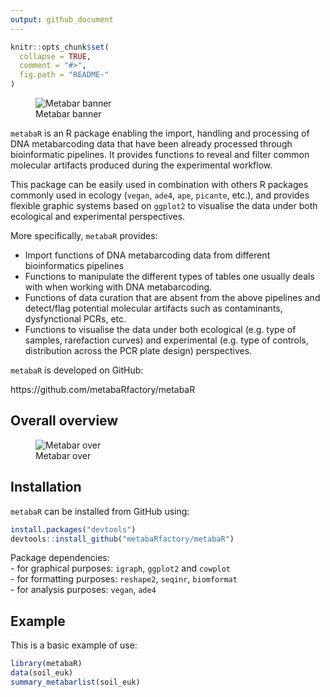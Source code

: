 ```yaml
---
output: github_document
---
```


<!-- README.md is generated from README.Rmd. Please edit that file -->

```r
knitr::opts_chunk$set(
  collapse = TRUE,
  comment = "#>",
  fig.path = "README-"
)
```

![Metabar banner](man/figures/metabaR.png)

`metabaR` is an R package enabling the import, handling and processing of DNA metabarcoding data that have been already processed through bioinformatic pipelines. It provides functions to reveal and filter common molecular artifacts produced during the experimental workflow. 

This package can be easily used in combination with others R packages commonly used in ecology (`vegan`, `ade4`, `ape`, `picante`, etc.), and provides flexible graphic systems based on `ggplot2` to visualise the data under both ecological and experimental perspectives.

More specifically, `metabaR` provides:

-   Import functions of DNA metabarcoding data from different bioinformatics pipelines      
-   Functions to manipulate the different types of tables one usually deals with when working with DNA metabarcoding.
-   Functions of data curation that are absent from the above pipelines and detect/flag potential molecular artifacts such as contaminants, dysfynctional PCRs, etc.    
-   Functions to visualise the data under both ecological (e.g. type of samples, rarefaction curves) and experimental (e.g. type of controls, distribution across the PCR plate design) perspectives. 

`metabaR` is developed on GitHub:

https://github.com/metabaRfactory/metabaR

## Overall overview

![Metabar over](man/figures/metabaR_overview.png)

## Installation

`metabaR` can be installed from GitHub using:

```r
install.packages("devtools")
devtools::install_github("metabaRfactory/metabaR")
```

Package dependencies:   
- for graphical purposes: `igraph`, `ggplot2` and `cowplot`   
- for formatting purposes: `reshape2`, `seqinr`, `biomformat`    
- for analysis purposes: `vegan`, `ade4`   

## Example

This is a basic example of use:

```r
library(metabaR)
data(soil_euk)
summary_metabarlist(soil_euk)
```
